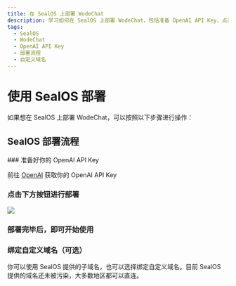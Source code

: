 ```yaml
---
title: 在 SealOS 上部署 WodeChat
description: 学习如何在 SealOS 上部署 WodeChat，包括准备 OpenAI API Key、点击部署按钮、绑定自定义域名等操作。
tags:
  - SealOS
  - WodeChat
  - OpenAI API Key
  - 部署流程
  - 自定义域名
---
```


# 使用 SealOS 部署

如果想在 SealOS 上部署 WodeChat，可以按照以下步骤进行操作：

## SealOS 部署流程

<Steps>
  ### 准备好你的 OpenAI API Key

  前往 [OpenAI](https://platform.openai.com/account/api-keys) 获取你的 OpenAI API Key

  ### 点击下方按钮进行部署

  [![][deploy-button-image]][deploy-link]

  ### 部署完毕后，即可开始使用

  ### 绑定自定义域名（可选）

  你可以使用 SealOS 提供的子域名，也可以选择绑定自定义域名。目前 SealOS 提供的域名还未被污染，大多数地区都可以直连。
</Steps>

[deploy-button-image]: https://raw.githubusercontent.com/labring-actions/templates/main/Deploy-on-Sealos.svg
[deploy-link]: https://cloud.sealos.io/?openapp=system-template%3FtemplateName%3Dlobe-chat
